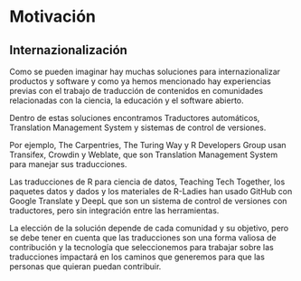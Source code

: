 # Motivación

## Internazionalización

Como se pueden imaginar hay muchas soluciones para internazionalizar productos y software y como ya hemos mencionado hay experiencias previas con el trabajo de traducción de contenidos en comunidades relacionadas con la ciencia, la educación y el software abierto.

Dentro de estas soluciones encontramos Traductores automáticos, Translation Management System y sistemas de control de versiones.

Por ejemplo, The Carpentries, The Turing Way y R Developers Group usan Transifex, Crowdin y Weblate, que son Translation Management System para manejar sus traducciones.  

Las traducciones de R para ciencia de datos, Teaching Tech Together, los paquetes datos y dados y los materiales de R-Ladies han usado GitHub con Google Translate y DeepL que son un sistema de control de versiones con traductores, pero sin integración entre las herramientas. 

La elección de la solución depende de cada comunidad y su objetivo, pero se debe tener en cuenta que las traducciones son una forma valiosa de contribución y la tecnología que seleccionemos para trabajar sobre las traducciones impactará en los caminos que generemos para que las personas que quieran puedan contribuir. 
